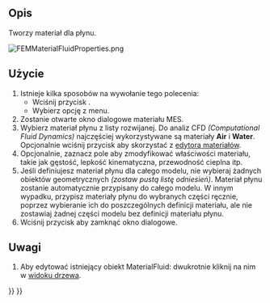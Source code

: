 <languages/>

{{Docnav
|[[FEM_MaterialSolid/pl|Materiał dla ciała stałego]]
|[[FEM_MaterialMechanicalNonlinear/pl|Nieliniowy materiał mechaniczny]]
|[[FEM_Workbench/pl|środowisko pracy MES]]
|IconL=FEM_MaterialSolid.svg
|IconR=FEM_MaterialMechanicalNonlinear.svg
|IconC=Workbench_FEM.svg
}}

{{GuiCommandContainer|
{{GuiCommand/pl
|Name=FEM MaterialFluid
|Name/pl=MES: Materiał dla płynu
|MenuLocation=Model → Materiały → Materiał płynu
|Workbenches=[[FEM_Workbench/pl|MES]]
|SeeAlso=[[FEM_tutorial/pl|Poradnik MES]]
}}
{{GuiCommandFemInfo/pl
|Solvers=CalculiX, Elmer
}}
}}

<span id="Description"></span>
==Opis==

Tworzy materiał dla płynu.

[[File:FEMMaterialFluidProperties.png]]
{{Caption|Okno dialogowe materiału MES.}}

<span id="Usage"></span>
==Użycie==

<div class="mw-translate-fuzzy">
# Istnieje kilka sposobów na wywołanie tego polecenia:
#* Wciśnij przycisk {{Button|[[Image:FEM_MaterialFluid.svg|16px]] [[FEM_MaterialFluid/pl|Materiał płynu]]}}.
#* Wybierz opcję {{MenuCommand|Model → Materiały → [[Image:FEM_MaterialFluid.svg|16px]] Materiał płynu‏‎}} z menu.
# Zostanie otwarte okno dialogowe materiału MES.
# Wybierz materiał płynu z listy rozwijanej. Do analiz CFD ''(Computational Fluid Dynamics)'' najczęściej wykorzystywane są materiały '''Air''' i '''Water'''. Opcjonalnie wciśnij przycisk {{Button|Uruchom edytor}} aby skorzystać z [[Material_Edit/pl|edytora materiałów]].
# Opcjonalnie, zaznacz pole {{Button|Użyj tego panelu zadań}} aby zmodyfikować właściwości materiału, takie jak gęstość, lepkość kinematyczna, przewodność cieplna itp.
# Jeśli definiujesz materiał płynu dla całego modelu, nie wybieraj żadnych obiektów geometrycznych ''(zostaw pustą listę odniesień)''. Materiał płynu zostanie automatycznie przypisany do całego modelu. W innym wypadku, przypisz materiały płynu do wybranych części ręcznie, poprzez wybieranie ich do poszczególnych definicji materiału, ale nie zostawiaj żadnej części modelu bez definicji materiału płynu.
# Wciśnij przycisk {{Button|Zamknij}} aby zamknąć okno dialogowe.
</div>

<span id="Notes"></span>
==Uwagi==

# Aby edytować istniejący obiekt MaterialFluid: dwukrotnie kliknij na nim w [[Tree_view/pl|widoku drzewa]].


{{Docnav
|[[FEM_MaterialSolid/pl|Materiał dla ciała stałego]]
|[[FEM_MaterialMechanicalNonlinear/pl|Nieliniowy materiał mechaniczny]]
|[[FEM_Workbench/pl|środowisko pracy MES]]
|IconL=FEM_MaterialSolid.svg
|IconR=FEM_MaterialMechanicalNonlinear.svg
|IconC=Workbench_FEM.svg
}}

{{FEM_Tools_navi{{#translation:}}}}
{{Userdocnavi{{#translation:}}}}